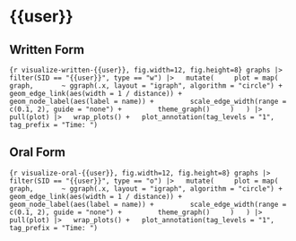 # {{user}}

## Written Form

```{r visualize-written-{{user}}, fig.width=12, fig.height=8}
graphs |>
  filter(SID == "{{user}}", type == "w") |>
  mutate(
    plot = map(
      graph,
      ~ ggraph(.x, layout = "igraph", algorithm = "circle") +
        geom_edge_link(aes(width = 1 / distance)) +
        geom_node_label(aes(label = name)) +
        scale_edge_width(range = c(0.1, 2), guide = "none") +
        theme_graph()
    )
  ) |>
  pull(plot) |>
  wrap_plots() +
  plot_annotation(tag_levels = "1", tag_prefix = "Time: ")
```

## Oral Form

```{r visualize-oral-{{user}}, fig.width=12, fig.height=8}
graphs |>
  filter(SID == "{{user}}", type == "o") |>
  mutate(
    plot = map(
      graph,
      ~ ggraph(.x, layout = "igraph", algorithm = "circle") +
        geom_edge_link(aes(width = 1 / distance)) +
        geom_node_label(aes(label = name)) +
        scale_edge_width(range = c(0.1, 2), guide = "none") +
        theme_graph()
    )
  ) |>
  pull(plot) |>
  wrap_plots() +
  plot_annotation(tag_levels = "1", tag_prefix = "Time: ")
```
